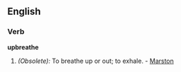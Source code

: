 ==English==

===Verb===
'''upbreathe'''

#''(Obsolete):'' To breathe up or out; to exhale. - [[Marston]]